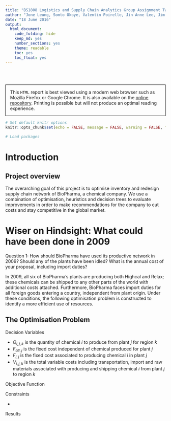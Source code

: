 ```yaml
---
title: "BS1808 Logistics and Supply Chain Analytics Group Assignment Two"
author: "Jone Leung, Somto Okoye, Valentin Poirelle, Jin Anne Lee, Jim Leach, Niccolo Valerio"
date: "18 June 2016"
output:
  html_document:
    code_folding: hide
    keep_md: yes
    number_sections: yes
    theme: readable
    toc: yes
    toc_float: yes
---
```


<br>
<br>
<p style="border:1.5px; border-style:solid; border-color:#000000; padding: 1em;"> This `HTML` report is best viewed using a modern web browser such as Mozilla Firefox or Google Chrome. It is also available on the [online repository](https://github.com/Jim89/lsca_group). Printing is possible but will not produce an optimal reading experience.</p>

```r
# Set default knitr options
knitr::opts_chunk$set(echo = FALSE, message = FALSE, warning = FALSE, fig.align = "center")

# Load packages

```

# Introduction

## Project overview

The overarching goal of this project is to optimise inventory and redesign supply chain network of BioPharma, a chemical company. We use a combination of optimisation, heuristics and decision trees to evaluate improvements in order to make recommendations for the company to cut costs and stay competitive in the global market.

# Wiser on Hindsight: What could have been done in 2009

Question 1: How should BioPharma have used its productive network in 2009? Should any of the plants have been idled? What is the annual cost of your proposal, including import duties?

In 2009, all six of BioPharma's plants are producing both Highcal and Relax; these chemicals can be shipped to any other parts of the world with additional costs attached. Furthermore, BioPharma faces import duties for all foreign goods entering a country, independent from plant origin. Under these conditions, the following optimisation problem is constructed to identify a more efficient use of resources.

## The Optimisation Problem

Decision Variables

* $Q_{i,j,k}$ is the quantity of chemical $i$ to produce from plant $j$ for region $k$
* $F_{all,j}$ is the fixed cost independent of chemical produced for plant $j$
* $F_{i,j}$ is the fixed cost associated to producing chemical $i$ in plant $j$
* $V_{i,j,k}$ is the total variable costs including transportation, import and raw materials associated with producing and shipping chemical $i$ from plant $j$ to region $k$

Objective Function



Constraints

* 

Results

